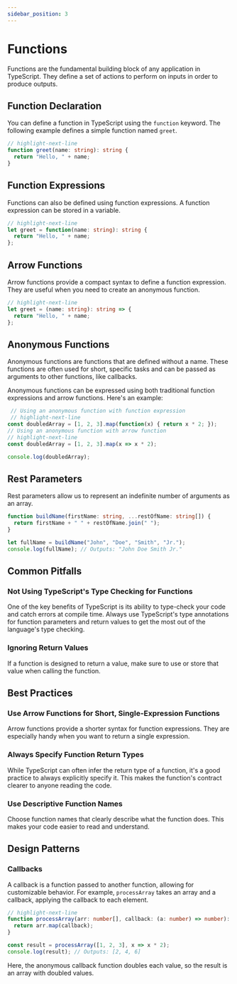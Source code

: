 ```yaml
---
sidebar_position: 3
---
```


# Functions

Functions are the fundamental building block of any application in TypeScript. They define a set of actions to perform on inputs in order to produce outputs.

## Function Declaration

You can define a function in TypeScript using the `function` keyword. The following example defines a simple function named `greet`.

```ts title="FunctionDeclarationExample.ts"
// highlight-next-line
function greet(name: string): string {
  return "Hello, " + name;
}
```

## Function Expressions

Functions can also be defined using function expressions. A function expression can be stored in a variable.

```ts title="FunctionExpressionExample.ts"
// highlight-next-line
let greet = function(name: string): string {
  return "Hello, " + name;
};
```

## Arrow Functions

Arrow functions provide a compact syntax to define a function expression. They are useful when you need to create an anonymous function.

```ts title="ArrowFunctionExample.ts"
// highlight-next-line
let greet = (name: string): string => {
  return "Hello, " + name;
};
```

## Anonymous Functions

Anonymous functions are functions that are defined without a name. These functions are often used for short, specific tasks and can be passed as arguments to other functions, like callbacks.

Anonymous functions can be expressed using both traditional function expressions and arrow functions. Here's an example:

```ts title="AnonymousFunctionExample.ts"
 // Using an anonymous function with function expression
 // highlight-next-line
const doubledArray = [1, 2, 3].map(function(x) { return x * 2; });
// Using an anonymous function with arrow function
// highlight-next-line
const doubledArray = [1, 2, 3].map(x => x * 2);

console.log(doubledArray);
```

## Rest Parameters

Rest parameters allow us to represent an indefinite number of arguments as an array.

```ts title="RestParametersExample.ts"
function buildName(firstName: string, ...restOfName: string[]) {
  return firstName + " " + restOfName.join(" ");
}

let fullName = buildName("John", "Doe", "Smith", "Jr.");
console.log(fullName); // Outputs: "John Doe Smith Jr."
```

## Common Pitfalls

### Not Using TypeScript's Type Checking for Functions

One of the key benefits of TypeScript is its ability to type-check your code and catch errors at compile time. Always use TypeScript's type annotations for function parameters and return values to get the most out of the language's type checking.

### Ignoring Return Values

If a function is designed to return a value, make sure to use or store that value when calling the function.

## Best Practices

### Use Arrow Functions for Short, Single-Expression Functions

Arrow functions provide a shorter syntax for function expressions. They are especially handy when you want to return a single expression.

### Always Specify Function Return Types

While TypeScript can often infer the return type of a function, it's a good practice to always explicitly specify it. This makes the function's contract clearer to anyone reading the code.

### Use Descriptive Function Names

Choose function names that clearly describe what the function does. This makes your code easier to read and understand.

## Design Patterns

### Callbacks

A callback is a function passed to another function, allowing for customizable behavior. For example, `processArray` takes an array and a callback, applying the callback to each element.


```typescript
// highlight-next-line
function processArray(arr: number[], callback: (a: number) => number): number[] {
  return arr.map(callback);
}

const result = processArray([1, 2, 3], x => x * 2);
console.log(result); // Outputs: [2, 4, 6]
```

Here, the anonymous callback function doubles each value, so the result is an array with doubled values.